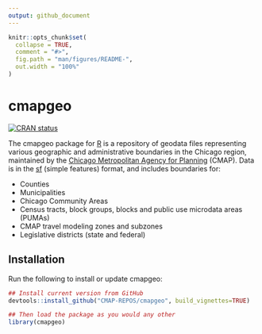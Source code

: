 ```yaml
---
output: github_document
---
```


<!--

    ####### UUUUUUUU        ,ad8888ba,   88b           d88         db         88888888ba
    ####### :UUUUUUU       d8"'    `"8b  888b         d888        d88b        88      "8b
    #######. :UUUUUU      d8'            88`8b       d8'88       d8'`8b       88      ,8P
    ########  :UUUUU      88             88 `8b     d8' 88      d8'  `8b      88aaaaaa8P'
    #########:  :UUU      88             88  `8b   d8'  88     d8YaaaaY8b     88""""""'
    ##########:    '      Y8,            88   `8b d8'   88    d8""""""""8b    88
    #############:.        Y8a.    .a8P  88    `888'    88   d8'        `8b   88
    ################        `"Y8888Y"'   88     `8'     88  d8'          `8b  88
    
    
                                      PROUDLY PRESENTS
                                                                                               
                                                                                               
 ,adPPYba,  88,dPYba,,adPYba,   ,adPPYYba,  8b,dPPYba,    ,adPPYb,d8   ,adPPYba,   ,adPPYba,
a8"     ""  88P'   "88"    "8a  ""     `Y8  88P'    "8a  a8"    `Y88  a8P_____88  a8"     "8a
8b          88      88      88  ,adPPPPP88  88       d8  8b       88  8PP"""""""  8b       d8
"8a,   ,aa  88      88      88  88,    ,88  88b,   ,a8"  "8a,   ,d88  "8b,   ,aa  "8a,   ,a8"
 `"Ybbd8"'  88      88      88  `"8bbdP"Y8  88`YbbdP"'    `"YbbdP"Y8   `"Ybbd8"'   `"YbbdP"'
                                            88            aa,    ,88
                                            88             "Y8bbdP"


                 An R package made with ♥ in Chicago by and for CMAP staff.
-->

```r
knitr::opts_chunk$set(
  collapse = TRUE,
  comment = "#>",
  fig.path = "man/figures/README-",
  out.width = "100%"
)
```

# cmapgeo <!--<img src="man/figures/logo.png" align="right" alt="cmapplot logo" width="128">-->

<!-- badges: start -->
[![CRAN status](https://www.r-pkg.org/badges/version/cmapgeo)](https://cran.r-project.org/package=cmapgeo)
<!-- badges: end -->

The cmapgeo package for [R](https://www.r-project.org) is a repository of
geodata files representing various geographic and administrative boundaries in
the Chicago region, maintained by the
[Chicago Metropolitan Agency for Planning](https://www.cmap.illinois.gov)
(CMAP). Data is in the [sf](https://r-spatial.github.io/sf) (simple features)
format, and includes boundaries for:

- Counties
- Municipalities
- Chicago Community Areas
- Census tracts, block groups, blocks and public use microdata areas (PUMAs)
- CMAP travel modeling zones and subzones
- Legislative districts (state and federal)


## Installation

Run the following to install or update cmapgeo:

```r
## Install current version from GitHub
devtools::install_github("CMAP-REPOS/cmapgeo", build_vignettes=TRUE)

## Then load the package as you would any other
library(cmapgeo)
```
